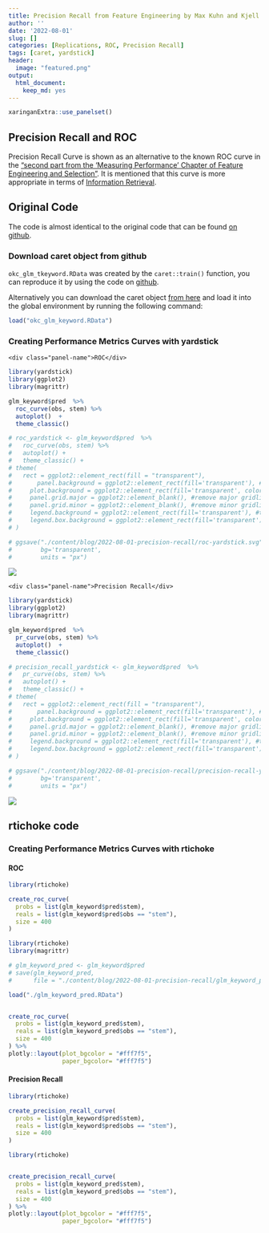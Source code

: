 ```yaml
---
title: Precision Recall from Feature Engineering by Max Kuhn and Kjell Johnson
author: ''
date: '2022-08-01'
slug: []
categories: [Replications, ROC, Precision Recall]
tags: [caret, yardstick]
header:
  image: "featured.png"
output: 
  html_document: 
    keep_md: yes
---
```


```r
xaringanExtra::use_panelset()
```

## Precision Recall and ROC

Precision Recall Curve is shown as an alternative to the known ROC curve in the ["second part from the 'Measuring Performance' Chapter of Feature Engineering and Selection"](http://www.feat.engineering/measuring-performance.html#class-metrics). It is mentioned that this curve is more appropriate in terms of [Information Retrieval](https://nlp.stanford.edu/IR-book/information-retrieval-book.html).

## Original Code

The code is almost identical to the original code that can be found [on github](https://github.com/topepo/FES/blob/master/03_A_Review_of_the_Predictive_Modeling_Process/03_02_02_Classification_Metric.R).

### Download caret object from github

`okc_glm_tkeyword.RData` was created by the `caret::train()` function, you can reproduce it by using the code on [github](https://github.com/topepo/FES/blob/06812c48a21882808403cee338b8312fdbd35a46/05_Encoding_Categorical_Predictors/05_06_Creating_Features_from_Text_Data/modeling.R#L235).

Alternatively you can download the caret object [from here](https://github.com/topepo/FES/blob/master/05_Encoding_Categorical_Predictors/05_06_Creating_Features_from_Text_Data/okc_glm_keyword.RData?raw) and load it into the global environment by running the following command:

```r

load("okc_glm_keyword.RData")

```

### Creating Performance Metrics Curves with yardstick

<div class="panelset">
  <div class="panel">    
    <div class="panel-name">ROC</div>

```r
library(yardstick)
library(ggplot2)
library(magrittr)

glm_keyword$pred  %>% 
  roc_curve(obs, stem) %>% 
  autoplot()  +
  theme_classic()

```

```r

# roc_yardstick <- glm_keyword$pred  %>%
#   roc_curve(obs, stem) %>%
#   autoplot() + 
#   theme_classic() +
# theme(
#   rect = ggplot2::element_rect(fill = "transparent"),
#       panel.background = ggplot2::element_rect(fill='transparent'), #transparent panel bg
#     plot.background = ggplot2::element_rect(fill='transparent', color=NA), #transparent plot bg
#     panel.grid.major = ggplot2::element_blank(), #remove major gridlines
#     panel.grid.minor = ggplot2::element_blank(), #remove minor gridlines
#     legend.background = ggplot2::element_rect(fill='transparent'), #transparent legend bg
#     legend.box.background = ggplot2::element_rect(fill='transparent') #transparent legend panel
# )

# ggsave("./content/blog/2022-08-01-precision-recall/roc-yardstick.svg",
#        bg='transparent',
#        units = "px")

```

![](roc-yardstick.svg)

  </div>

  <div class="panel">
    <div class="panel-name">Precision Recall</div>

```r
library(yardstick)
library(ggplot2)
library(magrittr)

glm_keyword$pred  %>% 
  pr_curve(obs, stem) %>% 
  autoplot()  +
  theme_classic()

```

```r

# precision_recall_yardstick <- glm_keyword$pred  %>%
#   pr_curve(obs, stem) %>%
#   autoplot() + 
#   theme_classic() +
# theme(
#   rect = ggplot2::element_rect(fill = "transparent"),
#       panel.background = ggplot2::element_rect(fill='transparent'), #transparent panel bg
#     plot.background = ggplot2::element_rect(fill='transparent', color=NA), #transparent plot bg
#     panel.grid.major = ggplot2::element_blank(), #remove major gridlines
#     panel.grid.minor = ggplot2::element_blank(), #remove minor gridlines
#     legend.background = ggplot2::element_rect(fill='transparent'), #transparent legend bg
#     legend.box.background = ggplot2::element_rect(fill='transparent') #transparent legend panel
# )

# ggsave("./content/blog/2022-08-01-precision-recall/precision-recall-yardstick.svg",
#        bg='transparent',
#        units = "px")

```


![](precision-recall-yardstick.svg)

  </div>
</div>

## rtichoke code

### Creating Performance Metrics Curves with rtichoke  {.panelset}

#### ROC

```r
library(rtichoke)

create_roc_curve(
  probs = list(glm_keyword$pred$stem),
  reals = list(glm_keyword$pred$obs == "stem"),
  size = 400
)
```

```r

library(rtichoke)
library(magrittr)

# glm_keyword_pred <- glm_keyword$pred
# save(glm_keyword_pred, 
#      file = "./content/blog/2022-08-01-precision-recall/glm_keyword_pred.RData")

load("./glm_keyword_pred.RData")


create_roc_curve(
  probs = list(glm_keyword_pred$stem),
  reals = list(glm_keyword_pred$obs == "stem"),
  size = 400
) %>% 
plotly::layout(plot_bgcolor = "#fff7f5", 
               paper_bgcolor= "#fff7f5")

```

#### Precision Recall

```r
library(rtichoke)

create_precision_recall_curve(
  probs = list(glm_keyword$pred$stem),
  reals = list(glm_keyword$pred$obs == "stem"),
  size = 400
)
```

```r
library(rtichoke)


create_precision_recall_curve(
  probs = list(glm_keyword_pred$stem),
  reals = list(glm_keyword_pred$obs == "stem"),
  size = 400
) %>% 
plotly::layout(plot_bgcolor = "#fff7f5", 
               paper_bgcolor= "#fff7f5")


```




